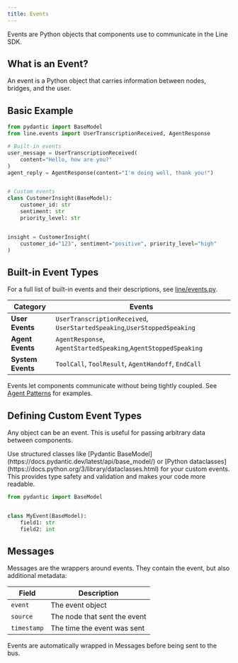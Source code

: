 ---
title: Events
---
Events are Python objects that components use to communicate in the Line SDK.

## What is an Event?

An event is a Python object that carries information between nodes, bridges, and
the user.

## Basic Example

```python lines
from pydantic import BaseModel
from line.events import UserTranscriptionReceived, AgentResponse

# Built-in events
user_message = UserTranscriptionReceived(
    content="Hello, how are you?"
)
agent_reply = AgentResponse(content="I'm doing well, thank you!")


# Custom events
class CustomerInsight(BaseModel):
    customer_id: str
    sentiment: str
    priority_level: str


insight = CustomerInsight(
    customer_id="123", sentiment="positive", priority_level="high"
)
```

## Built-in Event Types

For a full list of built-in events and their descriptions, see
[line/events.py](https://github.com/cartesia-ai/line/blob/main/line/events.py).

| Category | Events |
|----------|--------|
| <Tooltip tip="Events triggered by user actions during the conversation"><strong>User Events</strong></Tooltip> | `UserTranscriptionReceived`, `UserStartedSpeaking`,`UserStoppedSpeaking` |
| <Tooltip tip="Events generated by your agent in response to user input"><strong>Agent Events</strong></Tooltip> | `AgentResponse`, `AgentStartedSpeaking`,`AgentStoppedSpeaking` |
| <Tooltip tip="Events that control agent behavior and system operations"><strong>System Events</strong></Tooltip> | `ToolCall`, `ToolResult`, `AgentHandoff`, `EndCall` |

Events let components communicate without being tightly coupled. See
[Agent Patterns](../agent-patterns/) for examples.

## Defining Custom Event Types

Any object can be an event. This is useful for passing arbitrary data between
components.

<Tip>
Use structured classes like [Pydantic BaseModel](https://docs.pydantic.dev/latest/api/base_model/) or [Python dataclasses](https://docs.python.org/3/library/dataclasses.html) for your custom events. This provides type safety and validation and makes your code more readable.

```python lines
from pydantic import BaseModel


class MyEvent(BaseModel):
    field1: str
    field2: int
```

</Tip>

## Messages

Messages are the wrappers around events. They contain the event, but also
additional metadata:

| Field | Description |
|-------|-------------|
| `event` | The event object |
| `source` | The node that sent the event |
| `timestamp` | The time the event was sent |

Events are automatically wrapped in Messages before being sent to the bus.
